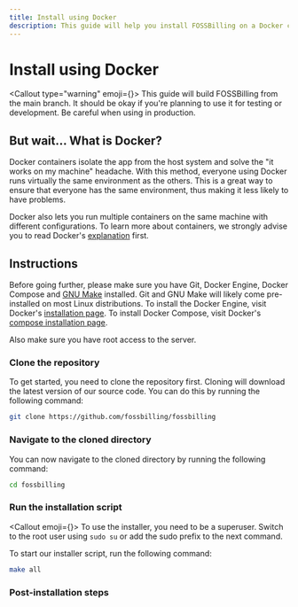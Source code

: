 ```yaml
---
title: Install using Docker
description: This guide will help you install FOSSBilling on a Docker container
---
```



# <FontAwesomeIcon icon={faDocker} /> Install using Docker

<Callout type="warning" emoji={<FontAwesomeIcon icon={faTriangleExclamation} />}>
  This guide will build FOSSBilling from the main branch. It should be okay if you're planning to use it for testing or development. Be careful when using in production.
</Callout>

## But wait... What is Docker?
Docker containers isolate the app from the host system and solve the "it works on my machine" headache. With this method, everyone using Docker runs virtually the same environment as the others. This is a great way to ensure that everyone has the same environment, thus making it less likely to have problems.

Docker also lets you run multiple containers on the same machine with different configurations. To learn more about containers, we strongly advise you to read Docker's [explanation](https://www.docker.com/resources/what-container/) first.

## Instructions
Before going further, please make sure you have Git, Docker Engine, Docker Compose and [GNU Make](https://www.gnu.org/software/make/) installed. Git and GNU Make will likely come pre-installed on most Linux distributions. To install the Docker Engine, visit Docker's [installation page](https://docs.docker.com/engine/install/). To install Docker Compose, visit Docker's [compose installation page](https://docs.docker.com/compose/install/).

Also make sure you have root access to the server.

### Clone the repository
To get started, you need to clone the repository first. Cloning will download the latest version of our source code. You can do this by running the following command:

```bash
git clone https://github.com/fossbilling/fossbilling
```

### Navigate to the cloned directory
You can now navigate to the cloned directory by running the following command:

```bash
cd fossbilling
```

### Run the installation script
<Callout emoji={<FontAwesomeIcon icon={faCircleInfo} />}>
  To use the installer, you need to be a superuser. Switch to the root user using `sudo su` or add the sudo prefix to the next command.
</Callout>

To start our installer script, run the following command:

```bash
make all
```

### Post-installation steps
